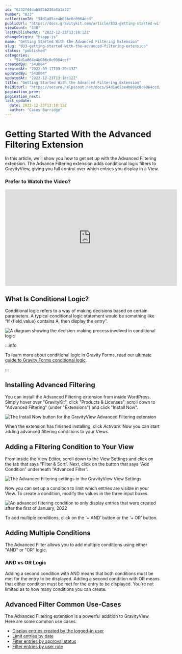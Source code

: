 ```yaml
---
id: "6232fd4dab585b230a8a1a32"
number: "833"
collectionId: "54d1a05ce4b086c0c0964ccd"
publicUrl: "https://docs.gravitykit.com/article/833-getting-started-with-the-advanced-filtering-extension"
viewCount: "448"
lastPublishedAt: "2022-12-23T13:18:12Z"
changeOrigin: "hsapp-js"
name: "Getting Started With the Advanced Filtering Extension"
slug: "833-getting-started-with-the-advanced-filtering-extension"
status: "published"
categories: 
  - "54d1a064e4b086c0c0964ccf"
createdBy: "543004"
createdAt: "2022-03-17T09:20:13Z"
updatedBy: "543004"
updatedAt: "2022-12-23T13:18:12Z"
title: "Getting Started With the Advanced Filtering Extension"
hsEditUrl: "https://secure.helpscout.net/docs/54d1a05ce4b086c0c0964ccd/article/6232fd4dab585b230a8a1a32"
pagination_prev: 
pagination_next: 
last_update:
  date: 2022-12-23T13:18:12Z
  author: "Casey Burridge"
---
```


# Getting Started With the Advanced Filtering Extension

In this article, we’ll show you how to get set up with the Advanced Filtering extension. The Advance Filtering extension adds conditional logic filters to GravityView, giving you full control over which entries you display in a View.

### Prefer to Watch the Video?

<iframe allow="accelerometer; autoplay; clipboard-write; encrypted-media; gyroscope; picture-in-picture" allowfullscreen="" frameborder="0" height="315" src="https://www.youtube.com/embed/ZcGZyw2sQXw" title="YouTube video player" width="560"></iframe>

## What Is Conditional Logic?

Conditional logic refers to a way of making decisions based on certain parameters. A typical conditional logic statement would be something like “If {field\_value} contains A, then display the entry”.

![A diagram showing the decision-making process involved in conditional logic](https://lh6.googleusercontent.com/escbpbtl-tW4cgKnNxCpAH-ZloorDI7hkT3X_HLFBKpLE4qBCbpTgVHfQt8VvmgV09CPGbdjWCXaCMAAVpzONLWDks-bKXhFq_w2fXjbNDXv7olDfsOyT2R4ZIoelsmqGAC0yVXQ)


:::info

To learn more about conditional logic in Gravity Forms, read our [ultimate guide to Gravity Forms conditional logic](https://www.gravitykit.com/gravity-forms-conditional-logic/).

:::

 ## Installing Advanced Filtering

You can install the Advanced Filtering extension from inside WordPress. Simply hover over "GravityKit", click "Products &amp; Licenses", scroll down to "Advanced Filtering" (under "Extensions") and click "Install Now".

![The Install Now button for the GravityView Advanced Filtering extension](https://s3.amazonaws.com/helpscout.net/docs/assets/54c58489e4b051242988532c/images/63a568b49ef7901532ad2a8f/file-yzaouvfhhy.png)

When the extension has finished installing, click *Activate*. Now you can start adding advanced filtering conditions to your Views.

## Adding a Filtering Condition to Your View

From inside the View Editor, scroll down to the View Settings and click on the tab that says “Filter &amp; Sort”. Next, click on the button that says “Add Condition” underneath “Advanced Filter”.

![The Advanced Filtering settings in the GravityView View Settings](https://lh6.googleusercontent.com/qzlM3CNFymos9PbH7ySXNjstsWb-dXtdZtm4ZeRnBvHDWT5oWzz58OV5Y6rqp_cC_SY7SS2qPmv6DCAHXjCrPJ_9EnylJZJ6vdkaS16S9nXbFzUDb2cMsuN1hyaOuFsFc_nFHkl2)

Now you can set up a condition to limit which entries are visible in your View. To create a condition, modify the values in the three input boxes.

![An advanced filtering condition to only display entries that were created after the first of January, 2022](https://lh3.googleusercontent.com/pnlC2K_UYe2H6wLkLvx_rlVwKsZ5dXwxG5vvKBMxPx3qLrNLSlXDm_w_qVu9oesuId61zaxtYpW-jz62IQ2sxi8hvk9ejnuum8VG43U8W-OZYVGexd3U9B5rZqiQpHDbLCEHHpu0)

To add multiple conditions, click on the ‘+ AND’ button or the ‘+ OR’ button.

## Adding Multiple Conditions

The Advanced Filter allows you to add multiple conditions using either "AND" or "OR" logic.

### AND vs OR Logic

Adding a second condition with AND means that both conditions must be met for the entry to be displayed. Adding a second condition with OR means that either condition must be met for the entry to be displayed. You're not limited as to how many conditions you can create.

## Advanced Filter Common Use-Cases

The Advanced Filtering extension is a powerful addition to GravityView. Here are some common use cases:

- [Display entries created by the logged-in user](https://docs.gravitykit.com/article/203-how-to-show-only-results-submitted-by-the-current-user)
- [Limit entries by date](https://docs.gravitykit.com/article/487-filter-relative-timeframe)
- [Filter entries by approval status](https://docs.gravitykit.com/article/470-filtering-by-entry-approval-status)
- [Filter entries by user role](https://docs.gravitykit.com/article/471-filtering-by-user-role)